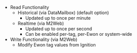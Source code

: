 * Read Functionality
    * Historical (via DataMailbox) (default option)
        * Updated up to once per minute
    * Realtime (via M2Web)
        * Updated up to once per second
        * Can be enabled per-tag, per-Ewon or system-wide
* Write Functionality (via M2Web)
    * Modify Ewon tag values from Ignition